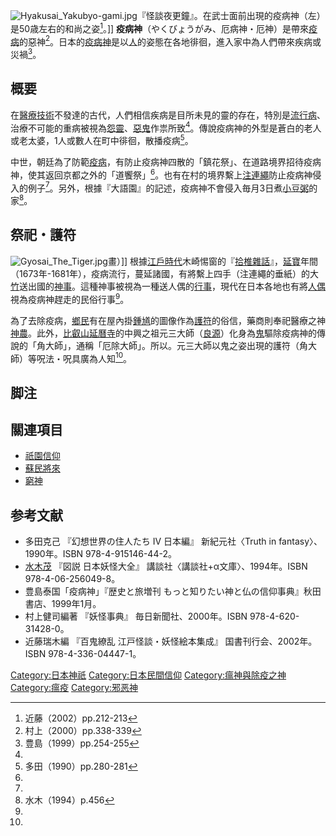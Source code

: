 [[File:Hyakusai_Yakubyo-gami.jpg|right]]『怪談夜更鐘』。在武士面前出現的疫病神（左）是50歳左右的和尚之姿<ref>近藤（2002）pp.212-213</ref>。]]
'''疫病神'''（やくびょうがみ、厄病神・厄神）是帶來[[疫病|疫病]]的惡神<ref name="murakami">村上（2000）pp.338-339</ref>。日本的[[疫病神|疫病神]]是以[[人|人]]的姿態在各地徘徊，進入家中為人們帶來疾病或災禍<ref name=toyoshima>豊島（1999）pp.254-255</ref>。

== 概要 ==
在[[醫療|醫療]][[技術|技術]]不發達的古代，人們相信疾病是目所未見的靈的存在，特別是[[傳染病|流行病]]、治療不可能的重病被視為[[怨靈|怨靈]]、[[惡鬼|惡鬼]]作祟所致<ref name="murakami"/>。傳說疫病神的外型是蒼白的老人或老太婆，1人或數人在町中徘徊，散播疫病<ref name="tada">多田（1990）pp.280-281</ref>。

中世，朝廷為了防範[[疫病|疫病]]，有防止疫病神四散的「鎮花祭」、在道路境界招待疫病神，使其返回京都之外的「道饗祭」<ref name="murakami" />。也有在村的境界繫上[[注連繩|注連繩]]防止疫病神侵入的例子<ref name="murakami" />。另外，根據『大語園』的記述，疫病神不會侵入毎月3日煮[[小豆粥|小豆粥]]的家<ref>水木（1994）p.456</ref>。

== 祭祀・護符 ==
[[File:Gyosai_The_Tiger.jpg|thumb]]畫）]]
根據[[江戶時代|江戶時代]]木崎惕窗的『[[拾椎雜話|拾椎雜話]]』，[[延寶|延寶]]年間（1673年-1681年），疫病流行，蔓延諸國，有將繫上四手（注連繩的垂紙）的大[[竹|竹]]送出國的[[神事|神事]]。這種神事被視為一種送人偶的[[行事|行事]]，現代在日本各地也有將[[人偶|人偶]]視為疫病神趕走的民俗行事<ref name=toyoshima/>。

為了去除疫病，[[鄉民|鄉民]]有在屋內掛[[鍾馗|鍾馗]]的圖像作為[[護符|護符]]的俗信，藥商則奉祀醫療之神[[神農|神農]]。此外，[[比叡山|比叡山]][[延曆寺|延曆寺]]的中興之祖元三大師（[[良源|良源]]）化身為[[鬼|鬼]]驅除疫病神的傳說的「角大師」，通稱「厄除大師」。所以。元三大師以鬼之姿出現的護符（角大師）等呪法・呪具廣為人知<ref name=toyoshima/>。

== 脚注 ==
{{reflist}}

==關連項目==
*[[祇園信仰|祇園信仰]]
*[[蘇民將來|蘇民將來]]
*[[窮神|窮神]]

== 参考文献 ==
*多田克己 『幻想世界の住人たち IV 日本編』 新紀元社〈Truth in fantasy〉、1990年。ISBN 978-4-915146-44-2。
*[[水木茂|水木茂]] 『図説 日本妖怪大全』 講談社〈講談社+α文庫〉、1994年。ISBN 978-4-06-256049-8。
*豊島泰国「疫病神」『歴史と旅増刊 もっと知りたい神と仏の信仰事典』秋田書店、1999年1月。
*村上健司編著 『妖怪事典』 毎日新聞社、2000年。ISBN 978-4-620-31428-0。
*近藤瑞木編 『百鬼繚乱 江戸怪談・妖怪絵本集成』 国書刊行会、2002年。ISBN 978-4-336-04447-1。

[[Category:日本神祇|Category:日本神祇]]
[[Category:日本民間信仰|Category:日本民間信仰]]
[[Category:瘟神與除疫之神|Category:瘟神與除疫之神]]
[[Category:瘟疫|Category:瘟疫]]
[[Category:邪恶神|Category:邪恶神]]